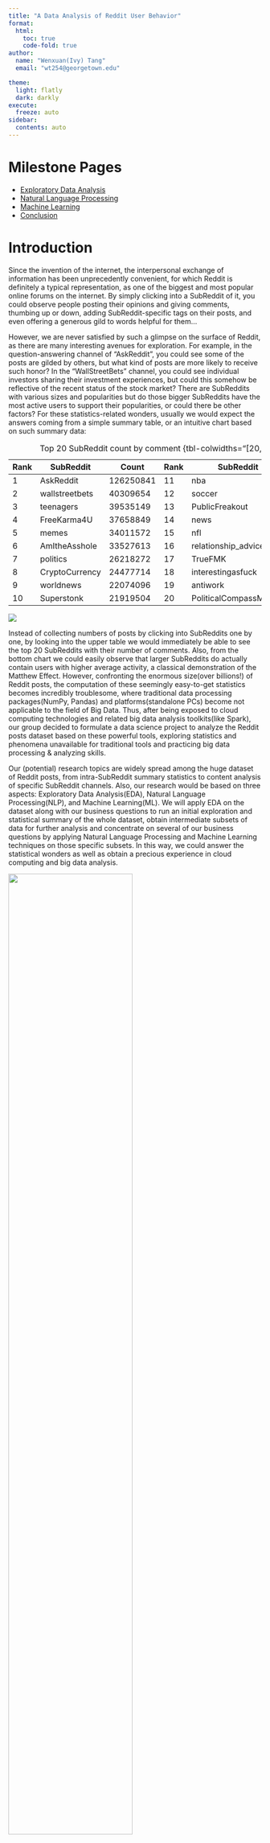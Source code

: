 ```yaml
---
title: "A Data Analysis of Reddit User Behavior"
format: 
  html:
    toc: true
    code-fold: true
author: 
  name: "Wenxuan(Ivy) Tang" 
  email: "wt254@georgetown.edu"

theme:
  light: flatly
  dark: darkly
execute:
  freeze: auto
sidebar:
  contents: auto
---
```

# Milestone Pages

* <a href="./eda_1.html"> Exploratory Data Analysis </a><br>
* <a href="./nlp.html"> Natural Language Processing </a><br>
* <a href="./ml.html"> Machine Learning </a><br>
* <a href="./conclusion.html"> Conclusion </a>



# Introduction

Since the invention of the internet, the interpersonal exchange of information has been unprecedently convenient, for which Reddit is definitely a typical representation, as one of the biggest and most popular online forums on the internet. By simply clicking into a SubReddit of it, you could observe people posting their opinions and giving comments, thumbing up or down, adding SubReddit-specific tags on their posts, and even offering a generous gild to words helpful for them...
 
However, we are never satisfied by such a glimpse on the surface of Reddit, as there are many interesting avenues for exploration. For example, in the question-answering channel of "AskReddit", you could see some of the posts are gilded by others, but what kind of posts are more likely to receive such honor? In the "WallStreetBets" channel, you could see individual investors sharing their investment experiences, but could this somehow be reflective of the recent status of the stock market? There are SubReddits with various sizes and popularities but do those bigger SubReddits have the most active users to support their popularities, or could there be other factors? For these statistics-related wonders, usually we would expect the answers coming from a simple summary table, or an intuitive chart based on such summary data:


| Rank |   SubReddit       |   Count      | Rank |   SubReddit              |   Count     |   |   |   |   |   |
|------|-------------------|--------------|------|--------------------------|-------------|
| 1    |   AskReddit       |   126250841  | 11   |   nba                    |   21170038  |   |   |   |   |   |
| 2    |   wallstreetbets  |   40309654   | 12   |   soccer                 |   19464190  |   |   |   |   |   |
| 3    |   teenagers       |   39535149   | 13   |   PublicFreakout         |   18453727  |   |   |   |   |   |
| 4    |   FreeKarma4U     |   37658849   | 14   |   news                   |   17208651  |   |   |   |   |   |
| 5    |   memes           |   34011572   | 15   |   nfl                    |   16967206  |   |   |   |   |   |
| 6    |   AmItheAsshole   |   33527613   | 16   |   relationship_advice    |   16015445  |   |   |   |   |   |
| 7    |   politics        |   26218272   | 17   |   TrueFMK                |   15263331  |   |   |   |   |   |
| 8    |   CryptoCurrency  |   24477714   | 18   |   interestingasfuck      |   13448766  |   |   |   |   |   |
| 9    |   worldnews       |   22074096   | 19   |   antiwork               |   13199527  |   |   |   |   |   |
| 10   |   Superstonk      |   21919504   | 20   |   PoliticalCompassMemes  |   13103200  |   |   |   |   |   |

: Top 20 SubReddit count by comment {tbl-colwidths="[20,30,20,30]"}

![](./data_eda/plots/average_activity.png){}

Instead of collecting numbers of posts by clicking into SubReddits one by one, by looking into the upper table we would immediately be able to see the top 20 SubReddits with their number of comments. Also, from the bottom chart we could easily observe that larger SubReddits do actually contain users with higher average activity, a classical demonstration of the Matthew Effect. However, confronting the enormous size(over billions!) of Reddit posts, the computation of these seemingly easy-to-get statistics becomes incredibly troublesome, where traditional data processing packages(NumPy, Pandas) and platforms(standalone PCs) become not applicable to the field of Big Data. Thus, after being exposed to cloud computing technologies and related big data analysis toolkits(like Spark), our group decided to formulate a data science project to analyze the Reddit posts dataset based on these powerful tools, exploring statistics and phenomena unavailable for traditional tools and practicing big data processing & analyzing skills.
 
 
Our (potential) research topics are widely spread among the huge dataset of Reddit posts, from intra-SubReddit summary statistics to content analysis of specific SubReddit channels. Also, our research would be based on three aspects: Exploratory Data Analysis(EDA), Natural Language Processing(NLP), and Machine Learning(ML). We will apply EDA on the dataset along with our business questions to run an initial exploration and statistical summary of the whole dataset, obtain intermediate subsets of data for further analysis and concentrate on several of our business questions by applying Natural Language Processing and Machine Learning techniques on those specific subsets. In this way, we could answer the statistical wonders as well as obtain a precious experience in cloud computing and big data analysis.
 
![](./data/plots/flow-chart.PNG){width=70% fig-align="center"}
 
Besides the exploration of our interesting aspects on the Reddit dataset, our project has two important practical meanings.
First of all, our project could serve as an example of big data analysis based on Spark. In the real world, data analysis is required to observe and analyze phenomena that cannot be concluded by simply looking at the data, but traditional data analytic tools could become available when the size of the data becomes a problem. With the support of cloud computing platforms like AWS/Azure and big data analytic tools like Spark, even the enormous data from big online forums like Reddit could be explored and researched using methods demonstrated in this project.<br>
 
Secondly, our project illustrates practical procedures of data analysis. Starting from the raw data, we get to explore several business goals through the application of data analysis techniques, and for each exploration avenue, we will present the findings to the multi-leveled audience with a two-part writeup: the non-technical executive summary and the technical analysis report. While the common audience could obtain a practical understanding of our findings in the executive summary, people with professional knowledge of data science could focus on the technical procedures and conclusions we present in the part of the analysis report, able to reproduce our analysis with the provided source codes and external data. This data-to-audience pipeline could serve as a precious practice on the way to become a data science expert.


![](./data/plots/ds.JPG){width=70% fig-align="center"}



# Appendix

In this section, we set our 10 research avenues we want to explore.

## Avenue 1
**Business goal**: As for answering questions, would a controversial post receive more attention and support? Explore the posts for the SubReddit called “AskReddit” to see if posts with controversiality are more likely to be gilded.<br>
**Technical proposal**: Check the distribution of controversial posts in the SubReddit in comparison to other popular SubReddits; Use NLP to analyze the sentiment of posts in the SubReddit and compare the distribution with that of controversiality; finally, build a machine learning model to predict whether a post is gilded or not, thus exploring the critical factors(if any).<br>

## Avenue 2
**Business goal**: Determine if Reddit users tend to be less active in average when they are browsing a larger SubReddit, since sense of self-presence is closely related to activity and is potentially weaker in bigger forums due to presence of too many people.<br>
**Technical proposal**: Group the posts by SubReddits to get the count of posts for each SubReddit and by author in each of the SubReddits to get the total number of active users in each SubReddit. Use ML techniques to formulate a model between total posts and average number of posts for each user, thus determining whether a bigger SubReddit would actually suppress an individual's willingness to make a post.<br>

## Avenue 3
**Business goal**: Explore the pattern of most active users. Are they posting more controversial or negative content in order to grab attention from others?<br>
**Technical proposal**: Group the posts by their authors to get the 1000 most active users in reddit, then check the distribution of controversiality compared to the overall level and to determine if they are producing more controversial content. Then, use NLP on their posts to determine if they are producing negative content to grab the eyes.<br>

## Avenue 4
**Business goal**: What kind of accounts does Reddit tend to be cancelled? Negative/controversial content could naturally lead to unhealthy atmosphere, so is it also a critical factor that contributes to the deletion of a reddit account?<br>
**Technical proposal**: Filter the posts whose author name is “[deleted]” to get the posts whose author’s account has been deleted, then check the ratio of posts with controversiality to see if controversial posts are potentially contributing to the deletion of accounts. Next, use NLP to determine the overall sentiment of those posts to see if deleted accounts generally post more negative content. Finally, build a ML model to see if we could predict the posts to have a deleted user or not, without actually analyzing its content.<br>

## Avenue 5
**Business goal**: Could Reddit posts in financial fields reflect the actual market state? Explore the potential correlation between US stock price and Reddit mood in the SubReddit "WallStreetBets", a business and financial topic.<br>
**Technical proposal**: Figure out the timescale of the submission dataset, fetch the external data of US stock price trends in that period, and merge them into the dataframe. Then, use NLP to analyze the sentiment behind posts in that SubReddit and aggregate in an appropriate scale to fit with the time unit of stock prices. Finally, by building an ML model, the potential correlation between Reddit mood and the stock market could be revealed a bit, if any.<br>

## Avenue 6
**Business goal**: If the Reddit company decides to bring more attention to SubReddit “AutoNewspaper”, then explore which type of news is more welcomed by the Reddit user.<br>
**Technical proposal**: The favorable of the news can be reflected by the number of likes and dislikes, also by the amount of gild received. In this project, the scores column in the submission dataset computes the difference between the number of likes and the number of dislikes. Thus, the News topic with a higher score and gild level is considered to be more attractive for users. So NLP could be used to categorize news into topics and to compare the scores for each News topic posted in the SubReddit “AutoNewspaper”. Then find which news topics have the highest scores in the dataset. Also, present the score with the news topics along with their average gild level.

## Avenue 7
**Business goal**: If the Reddit company is considering holding an interactive event, then when and how should they host that event so the Reddit user participation rate could be at most?<br>
**Technical proposal**: In this project, the time series data record the number of participants active on Reddit in both the week and day format. Then, aggregate the data into the 7 days in a week to see which day in a week would gather the most attention from the users. Also, use NLP to make a comparison between stickied and non-stickled posts regarding their average score and sentiment to see if the interactive event should be stickied or not to receive more likes from the users.<br>

## Avenue 8
**Business goal**: If the Reddit company decides to include more news in the SubReddit “AutoNewspaper”, then which news source should they be focused on based on the steadiness of making new posts, for various types of news?<br>
**Technical proposal**: Use NLP to identify the news source and type for each News posted in the SubReddit “AutoNewspaper”. Then, count which news sources are mentioned the most in the dataset for each of the formulated types of news. Addtionally, the 3 most mentioned type of news for each of the news sources could be presented to help the Reddit company to decide for future cooperations.<br>

## Avenue 9
**Business goal**: Which of the 2 groups, adults and teenagers, consists of a more important part in the Reddit society?<br>
**Technical proposal**: The age of post authors could be identified by the variable "over_18", thus a groupby operation could be used to separate posts made by adults and by teenagers. Then, comparisons on various statistics, such as total number of posts, most popular topics, average score and gild level, etc. The techniques of Natural Language Processing could be further applied to see if teenagers in the era of covid have been expressing more struggles than the adults. Through out of these comparisons, a general understanding of teenagers' role in the Reddit society could be revealed a bit.<br>

## Avenue 10
**Business goal**: Video posts have been thriving as a new type of Reddit posts. What are their target users and how well do they perform in the aspect of score and awards?<br>
**Technical proposal**: Filter out the video posts from the dataset by the variable "is_video" present in the submission dataset, then make comparisons between distributions of adult user ratio, score and gild level for video posts and regular posts. This could give us an idea on the target user of video posts and their overall performance comparing to other posts. Additionally, NLP may be used to reveal commentors' tastes on the video and let us see the SubReddits where video posts are welcomed/hated the most.<br>



